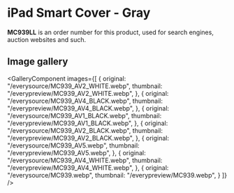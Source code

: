 
# iPad Smart Cover - Gray

<Callout type='info' emoji='👉🏻'>**MC939LL** is an order number for this product, used for search engines, auction websites and such.</Callout>

## Image gallery

<GalleryComponent
    images={[
      {
        original: "/everysource/MC939_AV2_WHITE.webp",
        thumbnail: "/everypreview/MC939_AV2_WHITE.webp",
      },
      {
        original: "/everysource/MC939_AV4_BLACK.webp",
        thumbnail: "/everypreview/MC939_AV4_BLACK.webp",
      },
      {
        original: "/everysource/MC939_AV1_BLACK.webp",
        thumbnail: "/everypreview/MC939_AV1_BLACK.webp",
      },
      {
        original: "/everysource/MC939_AV2_BLACK.webp",
        thumbnail: "/everypreview/MC939_AV2_BLACK.webp",
      },
      {
        original: "/everysource/MC939_AV5.webp",
        thumbnail: "/everypreview/MC939_AV5.webp",
      },
      {
        original: "/everysource/MC939_AV4_WHITE.webp",
        thumbnail: "/everypreview/MC939_AV4_WHITE.webp",
      },
      {
        original: "/everysource/MC939.webp",
        thumbnail: "/everypreview/MC939.webp",
      }
    ]}
  />
